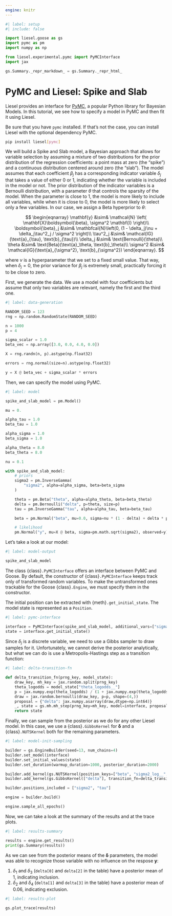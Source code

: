 ```yaml
---
engine: knitr
---
```


```python
#| label: setup
#| include: false

import liesel.goose as gs
import pymc as pm
import numpy as np

from liesel.experimental.pymc import PyMCInterface
import jax

gs.Summary._repr_markdown_ = gs.Summary._repr_html_
```

# PyMC and Liesel: Spike and Slab

Liesel provides an interface for [PyMC](https://www.pymc.io/welcome.html), a popular Python library for Bayesian Models. In this tutorial, we see how to specify a model in PyMC and then fit it using Liesel.

Be sure that you have `pymc` installed. If that's not the case, you can install Liesel with the optional dependency PyMC.

```bash
pip install liesel[pymc]
```

We will build a Spike and Slab model, a Bayesian approach that allows for variable selection by assuming a mixture of two distributions for the prior distribution of the regression coefficients: a point mass at zero (the "spike") and a continuous distribution centered around zero (the "slab"). The model assumes that each coefficient $\beta_j$ has a corresponding indicator variable $\delta_j$ that takes a value of either 0 or 1, indicating whether the variable is included in the model or not. The prior distribution of the indicator variables is a Bernoulli distribution, with a parameter $\theta$ that controls the sparsity of the model. When the parameter is close to 1, the model is more likely to include all variables, while when it is close to 0, the model is more likely to select only a few variables. In our case, we assign a Beta hyperprior to $\theta$:

$$
\begin{eqnarray}
\mathbf{y} &\sim& \mathcal{N} \left( \mathbf{X}\boldsymbol{\beta}, \sigma^2 \mathbf{I} \right)\\
\boldsymbol{\beta}_j &\sim& \mathbfcal{N}\left(0, (1 - \delta_j)\nu + \delta_j\tau^2_j / \sigma^2 \right)\\
\tau^2_j &\sim& \mathcal{IG}(\text{a}_{\tau}, \text{b}_{\tau})\\
\delta_j &\sim& \text{Bernoulli}(\theta)\\
\theta &\sim& \text{Beta}(\text{a}_\theta, \text{b}_\theta)\\
\sigma^2 &\sim& \mathcal{IG}(\text{a}_{\sigma^2}, \text{b}_{\sigma^2})
\end{eqnarray}.
$$

where $\nu$ is a hyperparameter that we set to a fixed small value. That way, when $\delta_j = 0$,
the prior variance for $\beta_j$ is extremely small, practically forcing it to be close
to zero.

First, we generate the data. We use a model with four coefficients but assume that only two variables are relevant, namely the first and the third one.

```python
#| label: data-generation

RANDOM_SEED = 123
rng = np.random.RandomState(RANDOM_SEED)

n = 1000
p = 4

sigma_scalar = 1.0
beta_vec = np.array([3.0, 0.0, 4.0, 0.0])

X = rng.randn(n, p).astype(np.float32)

errors = rng.normal(size=n).astype(np.float32)

y = X @ beta_vec + sigma_scalar * errors
```

Then, we can specify the model using PyMC.

```python
#| label: model

spike_and_slab_model = pm.Model()

mu = 0.

alpha_tau = 1.0
beta_tau = 1.0

alpha_sigma = 1.0
beta_sigma = 1.0

alpha_theta = 8.0
beta_theta = 8.0

nu = 0.1

with spike_and_slab_model:
    # priors
    sigma2 = pm.InverseGamma(
        "sigma2", alpha=alpha_sigma, beta=beta_sigma
    )

    theta = pm.Beta("theta", alpha=alpha_theta, beta=beta_theta)
    delta = pm.Bernoulli("delta", p=theta, size=p)
    tau = pm.InverseGamma("tau", alpha=alpha_tau, beta=beta_tau)

    beta = pm.Normal("beta", mu=0.0, sigma=nu * (1 - delta) + delta * pm.math.sqrt(tau / sigma2), shape=p)

    # likelihood
    pm.Normal("y", mu=X @ beta, sigma=pm.math.sqrt(sigma2), observed=y)
```

Let's take a look at our model:

```python
#| label: model-output

spike_and_slab_model
```

The class {class}`.PyMCInterface` offers an interface between PyMC and Goose. By default, the constructor of {class}`.PyMCInterface` keeps track only of transformed random variables. To make the untransformed ones trackable for the Goose {class}`.Engine`, we must specify them in the constructor.

The initial position can be extracted with {meth}`.get_initial_state`. The model state is represented as a `Position`.

```python
#| label: pymc-interface

interface = PyMCInterface(spike_and_slab_model, additional_vars=["sigma2", "tau", "theta"])
state = interface.get_initial_state()
```

Since $\delta_j$ is a discrete variable, we need to use a Gibbs sampler to draw samples for it. Unfortunately, we cannot derive the posterior analytically, but what we can do is use a Metropolis-Hastings step as a transition function:

```python
#| label: delta-transition-fn

def delta_transition_fn(prng_key, model_state):
    draw_key, mh_key = jax.random.split(prng_key)
    theta_logodds = model_state["theta_logodds__"]
    p = jax.numpy.exp(theta_logodds) / (1 + jax.numpy.exp(theta_logodds))
    draw = jax.random.bernoulli(draw_key, p=p, shape=(4,))
    proposal = {"delta": jax.numpy.asarray(draw,dtype=np.int64)}
    _, state = gs.mh.mh_step(prng_key=mh_key, model=interface, proposal=proposal, model_state=model_state)
    return state
```

Finally, we can sample from the posterior as we do for any other Liesel model. In this case, we use a {class}`.GibbsKernel` for $\boldsymbol{\delta}$ and a {class}`.NUTSKernel` both for the remaining parameters.

```python
#| label: model-init-sampling

builder = gs.EngineBuilder(seed=13, num_chains=4)
builder.set_model(interface)
builder.set_initial_values(state)
builder.set_duration(warmup_duration=1000, posterior_duration=2000)

builder.add_kernel(gs.NUTSKernel(position_keys=["beta", "sigma2_log__", "tau_log__", "theta_logodds__"]))
builder.add_kernel(gs.GibbsKernel(["delta"], transition_fn=delta_transition_fn))

builder.positions_included = ["sigma2", "tau"]

engine = builder.build()

engine.sample_all_epochs()
```

Now, we can take a look at the summary of the results and at the trace plots.

```python
#| label: results-summary

results = engine.get_results()
print(gs.Summary(results))
```

As we can see from the posterior means of the $\boldsymbol{\delta}$ parameters, the model was able to recognize those variable with no influence on the respose $\mathbf{y}$:

1. $\delta_1$ and $\delta_3$ (`delta[0]` and `delta[2]` in the table) have a posterior mean of $1$, indicating inclusion.
2. $\delta_2$ and $\delta_4$ (`delta[1]` and `delta[3]` in the table) have a posterior mean of $0.06$, indicating exclusion.

```python
#| label: results-plot

gs.plot_trace(results)
```
